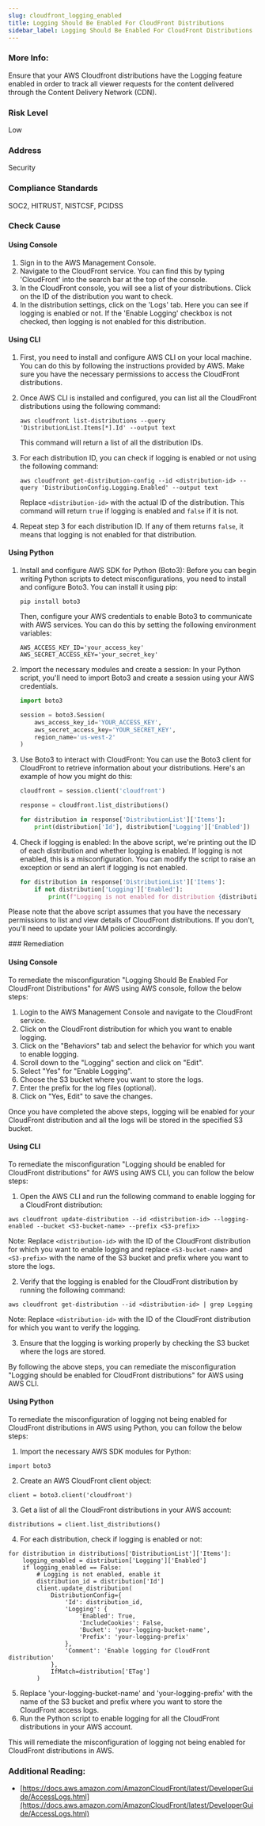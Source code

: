 ```yaml
---
slug: cloudfront_logging_enabled
title: Logging Should Be Enabled For CloudFront Distributions
sidebar_label: Logging Should Be Enabled For CloudFront Distributions
---
```


### More Info:

Ensure that your AWS Cloudfront distributions have the Logging feature enabled in order to track all viewer requests for the content delivered through the Content Delivery Network (CDN).

### Risk Level

Low

### Address

Security

### Compliance Standards

SOC2, HITRUST, NISTCSF, PCIDSS



<Tabs><Tab title='Cause'>
### Check Cause

#### Using Console

1. Sign in to the AWS Management Console.
2. Navigate to the CloudFront service. You can find this by typing 'CloudFront' into the search bar at the top of the console.
3. In the CloudFront console, you will see a list of your distributions. Click on the ID of the distribution you want to check.
4. In the distribution settings, click on the 'Logs' tab. Here you can see if logging is enabled or not. If the 'Enable Logging' checkbox is not checked, then logging is not enabled for this distribution.

#### Using CLI

1. First, you need to install and configure AWS CLI on your local machine. You can do this by following the instructions provided by AWS. Make sure you have the necessary permissions to access the CloudFront distributions.

2. Once AWS CLI is installed and configured, you can list all the CloudFront distributions using the following command:

   ```
   aws cloudfront list-distributions --query 'DistributionList.Items[*].Id' --output text
   ```

   This command will return a list of all the distribution IDs.

3. For each distribution ID, you can check if logging is enabled or not using the following command:

   ```
   aws cloudfront get-distribution-config --id <distribution-id> --query 'DistributionConfig.Logging.Enabled' --output text
   ```

   Replace `<distribution-id>` with the actual ID of the distribution. This command will return `true` if logging is enabled and `false` if it is not.

4. Repeat step 3 for each distribution ID. If any of them returns `false`, it means that logging is not enabled for that distribution.

#### Using Python

1. Install and configure AWS SDK for Python (Boto3): Before you can begin writing Python scripts to detect misconfigurations, you need to install and configure Boto3. You can install it using pip:

   ```
   pip install boto3
   ```
   Then, configure your AWS credentials to enable Boto3 to communicate with AWS services. You can do this by setting the following environment variables:

   ```
   AWS_ACCESS_KEY_ID='your_access_key'
   AWS_SECRET_ACCESS_KEY='your_secret_key'
   ```

2. Import the necessary modules and create a session: In your Python script, you'll need to import Boto3 and create a session using your AWS credentials.

   ```python
   import boto3

   session = boto3.Session(
       aws_access_key_id='YOUR_ACCESS_KEY',
       aws_secret_access_key='YOUR_SECRET_KEY',
       region_name='us-west-2'
   )
   ```

3. Use Boto3 to interact with CloudFront: You can use the Boto3 client for CloudFront to retrieve information about your distributions. Here's an example of how you might do this:

   ```python
   cloudfront = session.client('cloudfront')

   response = cloudfront.list_distributions()

   for distribution in response['DistributionList']['Items']:
       print(distribution['Id'], distribution['Logging']['Enabled'])
   ```

4. Check if logging is enabled: In the above script, we're printing out the ID of each distribution and whether logging is enabled. If logging is not enabled, this is a misconfiguration. You can modify the script to raise an exception or send an alert if logging is not enabled.

   ```python
   for distribution in response['DistributionList']['Items']:
       if not distribution['Logging']['Enabled']:
           print(f"Logging is not enabled for distribution {distribution['Id']}")
   ```
   
Please note that the above script assumes that you have the necessary permissions to list and view details of CloudFront distributions. If you don't, you'll need to update your IAM policies accordingly.

</Tab>


<Tab title='Remediation'>
### Remediation

#### Using Console

To remediate the misconfiguration "Logging Should Be Enabled For CloudFront Distributions" for AWS using AWS console, follow the below steps:

1. Login to the AWS Management Console and navigate to the CloudFront service.
2. Click on the CloudFront distribution for which you want to enable logging.
3. Click on the "Behaviors" tab and select the behavior for which you want to enable logging.
4. Scroll down to the "Logging" section and click on "Edit".
5. Select "Yes" for "Enable Logging".
6. Choose the S3 bucket where you want to store the logs.
7. Enter the prefix for the log files (optional).
8. Click on "Yes, Edit" to save the changes.

Once you have completed the above steps, logging will be enabled for your CloudFront distribution and all the logs will be stored in the specified S3 bucket.

#### Using CLI

To remediate the misconfiguration "Logging should be enabled for CloudFront distributions" for AWS using AWS CLI, you can follow the below steps:

1. Open the AWS CLI and run the following command to enable logging for a CloudFront distribution:
```
aws cloudfront update-distribution --id <distribution-id> --logging-enabled --bucket <S3-bucket-name> --prefix <S3-prefix>
```
Note: Replace `<distribution-id>` with the ID of the CloudFront distribution for which you want to enable logging and replace `<S3-bucket-name>` and `<S3-prefix>` with the name of the S3 bucket and prefix where you want to store the logs.

2. Verify that the logging is enabled for the CloudFront distribution by running the following command:
```
aws cloudfront get-distribution --id <distribution-id> | grep Logging
```
Note: Replace `<distribution-id>` with the ID of the CloudFront distribution for which you want to verify the logging.

3. Ensure that the logging is working properly by checking the S3 bucket where the logs are stored.

By following the above steps, you can remediate the misconfiguration "Logging should be enabled for CloudFront distributions" for AWS using AWS CLI.

#### Using Python

To remediate the misconfiguration of logging not being enabled for CloudFront distributions in AWS using Python, you can follow the below steps:

1. Import the necessary AWS SDK modules for Python:
```
import boto3
```
2. Create an AWS CloudFront client object:
```
client = boto3.client('cloudfront')
```
3. Get a list of all the CloudFront distributions in your AWS account:
```
distributions = client.list_distributions()
```
4. For each distribution, check if logging is enabled or not:
```
for distribution in distributions['DistributionList']['Items']:
    logging_enabled = distribution['Logging']['Enabled']
    if logging_enabled == False:
        # Logging is not enabled, enable it
        distribution_id = distribution['Id']
        client.update_distribution(
            DistributionConfig={
                'Id': distribution_id,
                'Logging': {
                    'Enabled': True,
                    'IncludeCookies': False,
                    'Bucket': 'your-logging-bucket-name',
                    'Prefix': 'your-logging-prefix'
                },
                'Comment': 'Enable logging for CloudFront distribution'
            },
            IfMatch=distribution['ETag']
        )
```
5. Replace 'your-logging-bucket-name' and 'your-logging-prefix' with the name of the S3 bucket and prefix where you want to store the CloudFront access logs.
6. Run the Python script to enable logging for all the CloudFront distributions in your AWS account.

This will remediate the misconfiguration of logging not being enabled for CloudFront distributions in AWS.

### Additional Reading:

- [https://docs.aws.amazon.com/AmazonCloudFront/latest/DeveloperGuide/AccessLogs.html](https://docs.aws.amazon.com/AmazonCloudFront/latest/DeveloperGuide/AccessLogs.html) 


</Tab>
</Tabs>